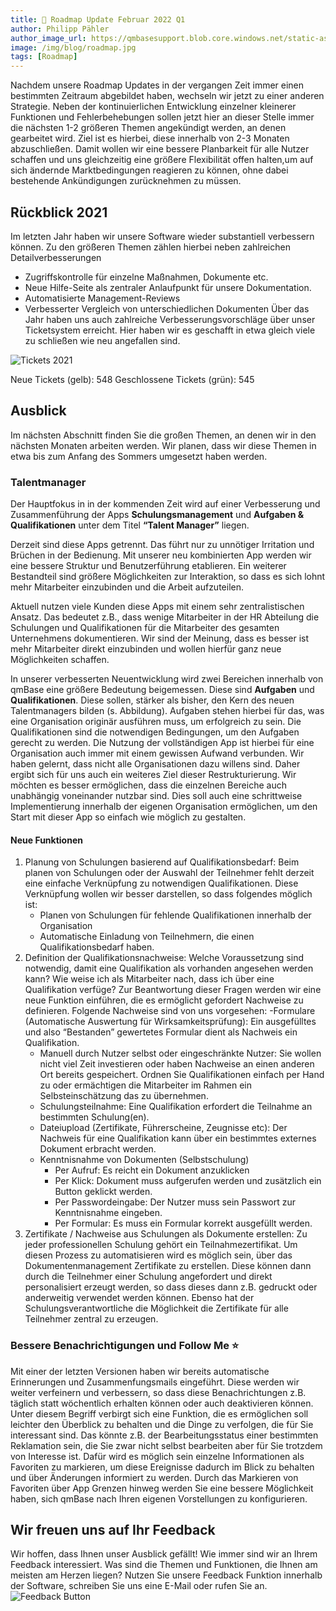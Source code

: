 ---
title: 🚀 Roadmap Update Februar 2022 Q1
author: Philipp Pähler
author_image_url: https://qmbasesupport.blob.core.windows.net/static-assets/img/persons/paehler_round.png
image: /img/blog/roadmap.jpg
tags: [Roadmap]
---


Nachdem unsere Roadmap Updates in der vergangen Zeit immer einen bestimmten Zeitraum abgebildet haben, wechseln wir jetzt zu einer anderen Strategie.
Neben der kontinuierlichen Entwicklung einzelner kleinerer Funktionen und Fehlerbehebungen sollen jetzt hier an dieser Stelle immer die nächsten 1-2 größeren Themen angekündigt werden, an denen gearbeitet wird.
Ziel ist es hierbei, diese innerhalb von 2-3 Monaten abzuschließen.
Damit wollen wir eine bessere Planbarkeit für alle Nutzer schaffen und uns gleichzeitig eine größere Flexibilität offen halten,um auf sich ändernde Marktbedingungen reagieren zu können, ohne dabei bestehende Ankündigungen zurücknehmen zu müssen.

## Rückblick 2021

Im letzten Jahr haben wir unsere Software wieder substantiell verbessern können. Zu den größeren Themen zählen hierbei neben zahlreichen Detailverbesserungen

- Zugriffskontrolle für einzelne Maßnahmen, Dokumente etc.
- Neue Hilfe-Seite als zentraler Anlaufpunkt für unsere Dokumentation.
- Automatisierte Management-Reviews
- Verbesserter Vergleich von unterschiedlichen Dokumenten
  Über das Jahr haben uns auch zahlreiche Verbesserungsvorschläge über unser Ticketsystem erreicht. Hier haben wir es geschafft in etwa gleich viele zu schließen wie neu angefallen sind.

![Tickets 2021](https://caqadmin.blob.core.windows.net/public-screenshots/manual-screenshots/Screenshot%202022-02-22_Tickets2021.png)

Neue Tickets (gelb): 548
Geschlossene Tickets (grün): 545

## Ausblick

Im nächsten Abschnitt finden Sie die großen Themen, an denen wir in den nächsten Monaten arbeiten werden.
Wir planen, dass wir diese Themen in etwa bis zum Anfang des Sommers umgesetzt haben werden.

### Talentmanager

Der Hauptfokus in in der kommenden Zeit wird auf einer Verbesserung und Zusammenführung der Apps **Schulungsmanagement** und **Aufgaben & Qualifikationen** unter dem Titel **“Talent Manager”** liegen.

Derzeit sind diese Apps getrennt.
Das führt nur zu unnötiger Irritation und Brüchen in der Bedienung. Mit unserer neu kombinierten App werden wir eine bessere Struktur und Benutzerführung etablieren.
Ein weiterer Bestandteil sind größere Möglichkeiten zur Interaktion, so dass es sich lohnt mehr Mitarbeiter einzubinden und die Arbeit aufzuteilen.

Aktuell nutzen viele Kunden diese Apps mit einem sehr zentralistischen Ansatz.
Das bedeutet z.B., dass wenige Mitarbeiter in der HR Abteilung die Schulungen und Qualifikationen für die Mitarbeiter des gesamten Unternehmens dokumentieren.
Wir sind der Meinung, dass es besser ist mehr Mitarbeiter direkt einzubinden und wollen hierfür ganz neue Möglichkeiten schaffen.

In unserer verbesserten Neuentwicklung wird zwei Bereichen innerhalb von qmBase eine größere Bedeutung beigemessen.
Diese sind **Aufgaben** und **Qualifikationen**.
Diese sollen, stärker als bisher, den Kern des neuen Talentmanagers bilden (s. Abbildung).
Aufgaben stehen hierbei für das, was eine Organisation originär ausführen muss, um erfolgreich zu sein.
Die Qualifikationen sind die notwendigen Bedingungen, um den Aufgaben gerecht zu werden.
Die Nutzung der vollständigen App ist hierbei für eine Organisation auch immer mit einem gewissen Aufwand verbunden.
Wir haben gelernt, dass nicht alle Organisationen dazu willens sind. Daher ergibt sich für uns auch ein weiteres Ziel dieser Restrukturierung.
Wir möchten es besser ermöglichen, dass die einzelnen Bereiche auch unabhängig voneinander nutzbar sind.
Dies soll auch eine schrittweise Implementierung innerhalb der eigenen Organisation ermöglichen, um den Start mit dieser App so einfach wie möglich zu gestalten.

#### Neue Funktionen

1. Planung von Schulungen basierend auf Qualifikationsbedarf: Beim planen von Schulungen oder der Auswahl der Teilnehmer fehlt derzeit eine einfache Verknüpfung zu notwendigen Qualifikationen.
   Diese Verknüpfung wollen wir besser darstellen, so dass folgendes möglich ist:
   - Planen von Schulungen für fehlende Qualifikationen innerhalb der Organisation
   - Automatische Einladung von Teilnehmern, die einen Qualifikationsbedarf haben.
2. Definition der Qualifikationsnachweise: Welche Voraussetzung sind notwendig, damit eine Qualifikation als vorhanden angesehen werden kann?
   Wie weise ich als Mitarbeiter nach, dass ich über eine Qualifikation verfüge?
   Zur Beantwortung dieser Fragen werden wir eine neue Funktion einführen, die es ermöglicht gefordert Nachweise zu definieren.
   Folgende Nachweise sind von uns vorgesehen:
   -Formulare (Automatische Auswertung für Wirksamkeitsprüfung): Ein ausgefülltes und also “Bestanden” gewertetes Formular dient als Nachweis ein Qualifikation.
   - Manuell durch Nutzer selbst oder eingeschränkte Nutzer: Sie wollen nicht viel Zeit investieren oder haben Nachweise an einen anderen Ort bereits gespeichert. Ordnen Sie Qualifikationen einfach per Hand zu oder ermächtigen die Mitarbeiter im Rahmen ein Selbsteinschätzung das zu übernehmen.
   - Schulungsteilnahme: Eine Qualifikation erfordert die Teilnahme an bestimmten Schulung(en).
   - Dateiupload (Zertifikate, Führerscheine, Zeugnisse etc): Der Nachweis für eine Qualifikation kann über ein bestimmtes externes Dokument erbracht werden.
   - Kenntnisnahme von Dokumenten (Selbstschulung)
     - Per Aufruf: Es reicht ein Dokument anzuklicken
     - Per Klick: Dokument muss aufgerufen werden und zusätzlich ein Button geklickt werden.
     - Per Passwordeingabe: Der Nutzer muss sein Passwort zur Kenntnisnahme eingeben.
     - Per Formular: Es muss ein Formular korrekt ausgefüllt werden.
3. Zertifikate / Nachweise aus Schulungen als Dokumente erstellen: Zu jeder professionellen Schulung gehört ein Teilnahmezertifikat.
   Um diesen Prozess zu automatisieren wird es möglich sein, über das Dokumentenmanagement Zertifikate zu erstellen.
   Diese können dann durch die Teilnehmer einer Schulung angefordert und direkt personalisiert erzeugt werden, so dass dieses dann z.B. gedruckt oder anderweitig verwendet werden können.
   Ebenso hat der Schulungsverantwortliche die Möglichkeit die Zertifikate für alle Teilnehmer zentral zu erzeugen.

### Bessere Benachrichtigungen und Follow Me ⭐​

Mit einer der letzten Versionen haben wir bereits automatische Erinnerungen und Zusammenfungsmails eingeführt.
Diese werden wir weiter verfeinern und verbessern, so dass diese Benachrichtungen z.B. täglich statt wöchentlich erhalten können oder auch deaktivieren können.
Unter diesem Begriff verbirgt sich eine Funktion, die es ermöglichen soll leichter den Überblick zu behalten und die Dinge zu verfolgen, die für Sie interessant sind.
Das könnte z.B. der Bearbeitungsstatus einer bestimmten Reklamation sein, die Sie zwar nicht selbst bearbeiten aber für Sie trotzdem von Interesse ist.
Dafür wird es möglich sein einzelne Informationen als Favoriten zu markieren, um diese Ereignisse dadurch im Blick zu behalten und über Änderungen informiert zu werden.
Durch das Markieren von Favoriten über App Grenzen hinweg werden Sie eine bessere Möglichkeit haben, sich qmBase nach Ihren eigenen Vorstellungen zu konfigurieren.

## Wir freuen uns auf Ihr Feedback

Wir hoffen, dass Ihnen unser Ausblick gefällt! Wie immer sind wir an Ihrem Feedback interessiert.
Was sind die Themen und Funktionen, die Ihnen am meisten am Herzen liegen? Nutzen Sie unsere Feedback Funktion innerhalb der Software, schreiben Sie uns eine E-Mail oder rufen Sie an.
![Feedback Button](https://caqadmin.blob.core.windows.net/public-screenshots/manual-screenshots/Screenshot%202022-02-22_Feedbackbutton.png)

